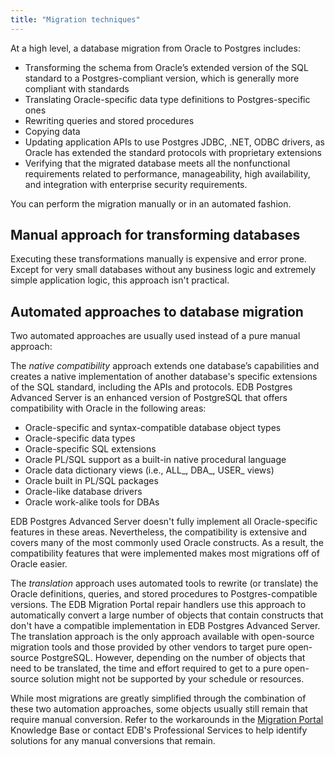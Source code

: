 ```yaml
---
title: "Migration techniques"
---
```


At a high level, a database migration from Oracle to Postgres includes:	

-  Transforming the schema from Oracle’s extended version of the SQL standard to a Postgres-compliant version, which is generally more compliant with standards  
-  Translating Oracle-specific data type definitions to Postgres-specific ones  
-  Rewriting queries and stored procedures  
-  Copying data  
-  Updating application APIs to use Postgres JDBC, .NET, ODBC drivers, as Oracle has extended the standard protocols with proprietary extensions				
-  Verifying that the migrated database meets all the nonfunctional requirements related to performance, manageability, high availability, and integration with enterprise security requirements. 

You can perform the migration manually or in an automated fashion.

## Manual approach for transforming databases

Executing these transformations manually is expensive and error prone. Except for very small databases without any business logic and extremely simple application logic, this approach isn't practical.

## Automated approaches to database migration 

Two automated approaches are usually used instead of a pure manual approach: 	

The _native compatibility_ approach extends one database’s capabilities and creates a native implementation of another database's specific extensions of the SQL standard, including the APIs and protocols. EDB Postgres Advanced Server is an enhanced version of PostgreSQL that offers compatibility with Oracle in the following areas:
-  Oracle-specific and syntax-compatible database object types
-  Oracle-specific data types
-  Oracle-specific SQL extensions
-  Oracle PL/SQL support as a built-in native procedural language
-  Oracle data dictionary views (i.e., ALL\_, DBA\_, USER\_ views)
-  Oracle built in PL/SQL packages
-  Oracle-like database drivers
-  Oracle work-alike tools for DBAs
  
EDB Postgres Advanced Server doesn't fully implement all Oracle-specific features in these areas.  Nevertheless, the compatibility is extensive and covers many of the most commonly used Oracle constructs. As a result, the compatibility features that were implemented makes most migrations off of Oracle easier.
  
The _translation_ approach uses automated tools to rewrite (or translate) the Oracle definitions, queries, and stored procedures to Postgres-compatible versions. The EDB Migration Portal repair handlers use this approach to automatically convert a large number of objects that contain constructs that don't have a compatible implementation in EDB Postgres Advanced Server. The translation approach is the only approach available with open-source migration tools and those provided by other vendors to target pure open-source PostgreSQL. However, depending on the number of objects that need to be translated, the time and effort required to get to a pure open-source solution might not be supported by your schedule or resources.

While most migrations are greatly simplified through the combination of these two automation approaches, some objects usually still remain that require manual conversion. Refer to the workarounds in the [Migration Portal](https://migration.enterprisedb.com/) Knowledge Base or contact EDB's Professional Services to help identify solutions for any manual conversions that remain. 
